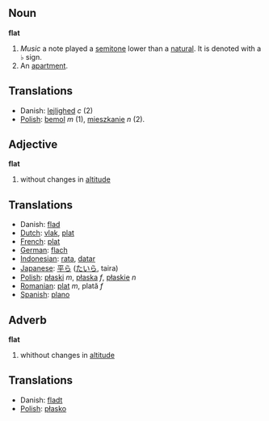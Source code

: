 == Noun==
'''flat'''

# ''Music'' a note played a [[semitone]] lower than a [[natural]].  It is denoted with a &#9837; sign.
# An [[apartment]].

==Translations==
*Danish: [[lejlighed]] ''c'' (2)
*[[Polish]]: [[bemol]] ''m'' (1), [[mieszkanie]] ''n'' (2).

== Adjective ==
'''flat'''

# without changes in [[altitude]]

== Translations ==
*Danish: [[flad]]
*[[Dutch]]: [[vlak]], [[plat]]
*[[French]]: [[plat]]
*[[German]]: [[flach]]
*[[Indonesian]]: [[rata]], [[datar]]
*[[Japanese]]: [[平ら]] ([[たいら]], taira)
*[[Polish]]: [[płaski]] ''m'', [[płaska]] ''f'', [[płaskie]] ''n''
*[[Romanian]]: [[plat]] ''m'', plată ''f''
*[[Spanish]]: [[plano]]

==Adverb==
'''flat'''

# whithout changes in [[altitude]]

== Translations ==
*Danish: [[fladt]]
*[[Polish]]: [[płasko]]